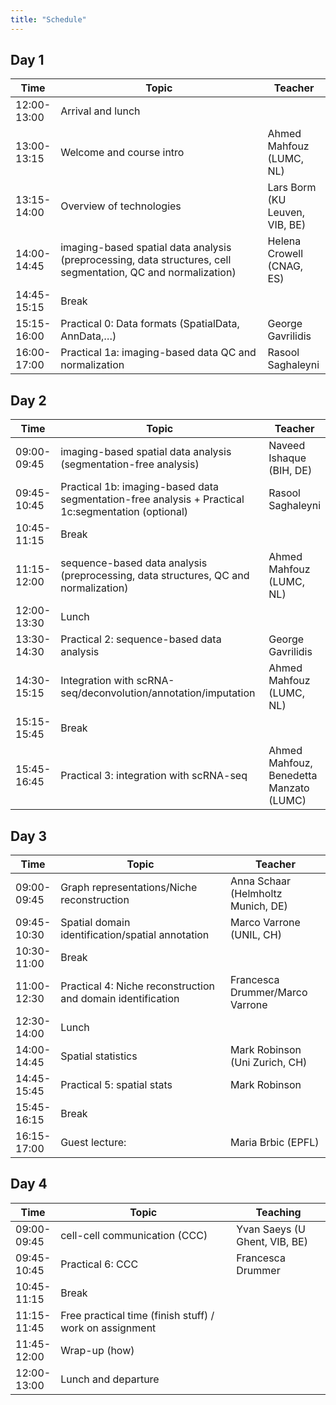 ```yaml
---
title: "Schedule"
---
```


## Day 1

| Time      	| Topic                                                                                                         	| Teacher                          	|
|-------------	|---------------------------------------------------------------------------------------------------------------	|--------------------------------	|
| 12:00-13:00 	| Arrival and lunch                                                                                             	|                                	|
| 13:00-13:15 	| Welcome and course intro                                                                                      	| Ahmed Mahfouz (LUMC, NL)       	|
| 13:15-14:00 	| Overview of technologies                                                                                      	| Lars Borm (KU Leuven, VIB, BE) 	|
| 14:00-14:45 	| imaging-based spatial data analysis (preprocessing, data structures, cell segmentation, QC and normalization) 	| Helena Crowell (CNAG, ES)      	|
| 14:45-15:15 	| Break                                                                                                         	|                                	|
| 15:15-16:00 	| Practical 0: Data formats (SpatialData, AnnData,...)                                                          	| George Gavrilidis              	|
| 16:00-17:00 	| Practical 1a: imaging-based data QC and normalization                                                         	| Rasool Saghaleyni              	|

## Day 2

| Time      	| Topic                                                                                             	| Teacher               	|
|-------------	|----------------------------------------------------------------------------------------------------	|--------------------------	|
| 09:00-09:45 	| imaging-based spatial data analysis (segmentation-free analysis)                                   	| Naveed Ishaque (BIH, DE) 	|
| 09:45-10:45 	| Practical 1b: imaging-based data segmentation-free analysis + Practical 1c:segmentation (optional) 	| Rasool Saghaleyni        	|
| 10:45-11:15 	| Break                                                                                              	|                          	|
| 11:15-12:00 	| sequence-based data analysis (preprocessing, data structures, QC and normalization)                	| Ahmed Mahfouz (LUMC, NL) 	|
| 12:00-13:30 	| Lunch                                                                                              	|                          	|
| 13:30-14:30 	| Practical 2: sequence-based data analysis                                                          	| George Gavrilidis        	|
| 14:30-15:15 	| Integration with scRNA-seq/deconvolution/annotation/imputation                                     	| Ahmed Mahfouz (LUMC, NL) 	|
| 15:15-15:45 	| Break                                                                                              	|                          	|
| 15:45-16:45 	| Practical 3: integration with scRNA-seq                                                            	| Ahmed Mahfouz, Benedetta Manzato (LUMC)      	|

## Day 3

| Time      	| Topic                                                     	| Teacher                           	|
|-------------	|-------------------------------------------------------------	|------------------------------------	|
| 09:00-09:45 	| Graph representations/Niche reconstruction                  	| Anna Schaar (Helmholtz Munich, DE) 	|
| 09:45-10:30 	| Spatial domain identification/spatial annotation            	| Marco Varrone (UNIL, CH)           	|
| 10:30-11:00 	| Break                                                       	|                                    	|
| 11:00-12:30 	| Practical 4: Niche reconstruction and domain identification 	| Francesca Drummer/Marco Varrone    	|
| 12:30-14:00 	| Lunch                                                       	|                                    	|
| 14:00-14:45 	| Spatial statistics                                          	| Mark Robinson (Uni Zurich, CH)     	|
| 14:45-15:45 	| Practical 5: spatial stats                                  	| Mark Robinson                      	|
| 15:45-16:15 	| Break                                                       	|                                    	|
| 16:15-17:00 	| Guest lecture:                                              	| Maria Brbic (EPFL)                 	|

## Day 4

| Time      	| Topic                                                 	| Teaching                      	|
|-------------	|---------------------------------------------------------	|-------------------------------	|
| 09:00-09:45 	| cell-cell communication (CCC)                           	| Yvan Saeys (U Ghent, VIB, BE) 	|
| 09:45-10:45 	| Practical 6: CCC                                        	| Francesca Drummer             	|
| 10:45-11:15 	| Break                                                   	|                               	|
| 11:15-11:45 	| Free practical time (finish stuff) / work on assignment 	|                               	|
| 11:45-12:00 	| Wrap-up (how)                                           	|                               	|
| 12:00-13:00 	| Lunch and departure                                     	|                               	|